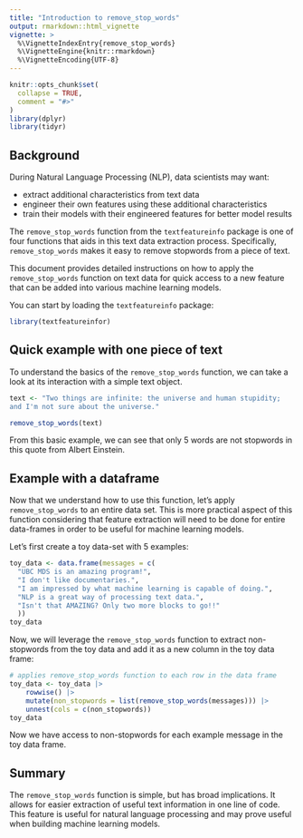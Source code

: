 ```yaml
---
title: "Introduction to remove_stop_words"
output: rmarkdown::html_vignette
vignette: >
  %\VignetteIndexEntry{remove_stop_words}
  %\VignetteEngine{knitr::rmarkdown}
  %\VignetteEncoding{UTF-8}
---
```


```r
knitr::opts_chunk$set(
  collapse = TRUE,
  comment = "#>"
)
library(dplyr)
library(tidyr)
```

## Background

During Natural Language Processing (NLP), data scientists may want:

- extract additional characteristics from text data 
- engineer their own features using these additional characteristics 
- train their models with their engineered features for better model results

The `remove_stop_words` function from the `textfeatureinfo` package is one of four functions that aids in this text data extraction process. Specifically, `remove_stop_words` makes it easy to remove stopwords from a piece of text.

This document provides detailed instructions on how to apply the `remove_stop_words` function on text data for quick access to a new feature that can be added into various machine learning models.

You can start by loading the `textfeatureinfo` package:

```r
library(textfeatureinfor)
```

## Quick example with one piece of text

To understand the basics of the `remove_stop_words` function, we can take a look at its interaction with a simple text object.

```r
text <- "Two things are infinite: the universe and human stupidity; 
and I'm not sure about the universe."

remove_stop_words(text)
```

From this basic example, we can see that only 5 words are not stopwords in this quote from Albert Einstein.

## Example with a dataframe

Now that we understand how to use this function, let's apply `remove_stop_words` to an entire data set. This is more practical aspect of this function considering that feature extraction will need to be done for entire data-frames in order to be useful for machine learning models.

Let's first create a toy data-set with 5 examples:

```r
toy_data <- data.frame(messages = c(
  "UBC MDS is an amazing program!",
  "I don't like documentaries.",
  "I am impressed by what machine learning is capable of doing.",
  "NLP is a great way of processing text data.",
  "Isn't that AMAZING? Only two more blocks to go!!"
  ))
toy_data
```

Now, we will leverage the `remove_stop_words` function to extract non-stopwords from the toy data and add it as a new column in the toy data frame:

```r
# applies remove_stop_words function to each row in the data frame
toy_data <- toy_data |>
    rowwise() |>
    mutate(non_stopwords = list(remove_stop_words(messages))) |>
    unnest(cols = c(non_stopwords))
toy_data
```

Now we have access to non-stopwords for each example message in the toy data frame.

## Summary

The `remove_stop_words` function is simple, but has broad implications. It allows for easier extraction of useful text information in one line of code. This feature is useful for natural language processing and may prove useful when building machine learning models.
